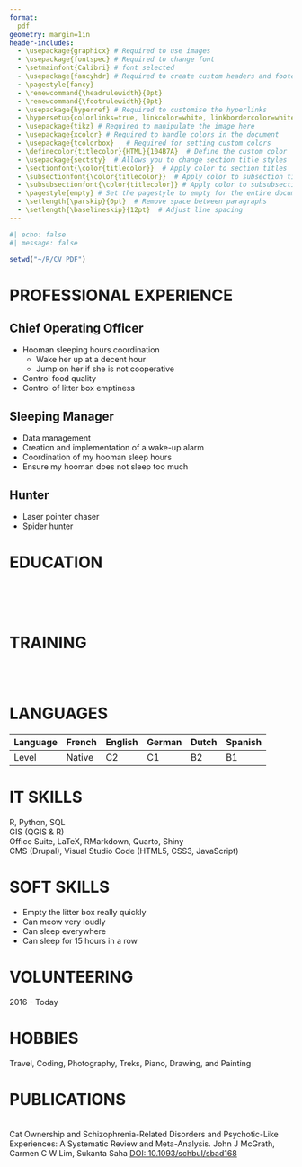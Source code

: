 ---
format:
  pdf
geometry: margin=1in
header-includes:
  - \usepackage{graphicx} # Required to use images 
  - \usepackage{fontspec} # Required to change font
  - \setmainfont{Calibri} # font selected
  - \usepackage{fancyhdr} # Required to create custom headers and footers
  - \pagestyle{fancy}
  - \renewcommand{\headrulewidth}{0pt} 
  - \renewcommand{\footrulewidth}{0pt}
  - \usepackage{hyperref} # Required to customise the hyperlinks
  - \hypersetup{colorlinks=true, linkcolor=white, linkbordercolor=white}
  - \usepackage{tikz} # Required to manipulate the image here
  - \usepackage{xcolor} # Required to handle colors in the document
  - \usepackage{tcolorbox}   # Required for setting custom colors
  - \definecolor{titlecolor}{HTML}{104B7A}  # Define the custom color
  - \usepackage{sectsty}  # Allows you to change section title styles
  - \sectionfont{\color{titlecolor}}  # Apply color to section titles
  - \subsectionfont{\color{titlecolor}}  # Apply color to subsection titles
  - \subsubsectionfont{\color{titlecolor}} # Apply color to subsubsection titles
  - \pagestyle{empty} # Set the pagestyle to empty for the entire document
  - \setlength{\parskip}{0pt}  # Remove space between paragraphs
  - \setlength{\baselineskip}{12pt}  # Adjust line spacing
---

```{r}
#| echo: false
#| message: false

setwd("~/R/CV PDF")
```

```{=tex}
\noindent
\begin{tcolorbox}[colback=titlecolor!100,colframe=white,arc=10pt,boxrule=0pt,
    width=\dimexpr\textwidth+1.5cm\relax, enlarge left by=-1cm, enlarge right by=-1cm,]
    \begin{minipage}[c][4cm][c]{0.20\textwidth}  
        \centering
        \begin{tikzpicture}
            \draw[white, line width=3pt] (0,0) circle(1.75cm);
            \clip (0,0) circle(1.75cm);  
            \node[anchor=center] at (0,0) {\includegraphics[width=3.5cm,height=3.5cm, keepaspectratio]{zena.jpg}};
        \end{tikzpicture}
    \end{minipage}%
    \hfill
    \begin{minipage}[c][5.25cm][c]{0.75\textwidth}  
        \textcolor{white}{
            \textbf{\LARGE Coding Zena} \\
            \noindent\makebox[\linewidth]{\rule{\textwidth}{0.4pt}} \\  
            \begin{tabbing}
            \hspace{3cm} \= \hspace{5cm} \= \kill
            \textbf{Gender:} Female \> 
            \textbf{Date of birth:} 01/05/2015 \> \textbf{Nationality:} Belgian \\
            \textbf{Residence:} Belgium \\
            \textbf{Phone:} (+32)0123456789 \\
            \textbf{Email:} \href{mailto:codingzena@gmail.com}{\textcolor{white}{\underline{codingzena@gmail.com}}} \\
            \textbf{ORCID:} \href{https://orcid.org/0000-0000-0000-0000}{\textcolor{white}{\underline{0000-0000-0000-0000}}} \\
            \textbf{LinkedIn:} \href{https://www.linkedin.com/in/sarah-houben-6238abba/}{\textcolor{white}{\underline{sarah-houben-6238abba}}}
            \end{tabbing}
        }
    \end{minipage}
\end{tcolorbox}
```
# PROFESSIONAL EXPERIENCE

## Chief Operating Officer

\textcolor{gray}{\textit{1\textsuperscript{st} January 2023 – 15 September 2024} \hspace{7.5cm}Home (Belgium)}

-   Hooman sleeping hours coordination
    -   Wake her up at a decent hour
    -   Jump on her if she is not cooperative
-   Control food quality
-   Control of litter box emptiness

## Sleeping Manager

\textcolor{gray}{\textit{2\textsuperscript{th} August 2021 – 31\textsuperscript{st} December 2022} \hspace{7.5cm}Home (Belgium)}

-   Data management
-   Creation and implementation of a wake-up alarm
-   Coordination of my hooman sleep hours
-   Ensure my hooman does not sleep too much

## Hunter

\textcolor{gray}{\textit{10\textsuperscript{th} October 2013 – 31\textsuperscript{st} July 2021} \hspace{8cm}Home (Belgium)}

-   Laser pointer chaser
-   Spider hunter

# EDUCATION

\textcolor{gray}{2013 - 2020} \hspace{0.4cm} \textbf{PhD in Sleeping sciences} \hspace{8.8cm}\textcolor{gray}{Home}\
\textcolor{gray}{2011 - 2013} \hspace{0.4cm} \textbf{Master in Sleeping Sciences} \hspace{8.3cm}\textcolor{gray}{Home}\
\textcolor{gray}{2007 - 2011} \hspace{0.4cm} \textbf{Bachelor in Sleeping Sciences} \hspace{8cm}\textcolor{gray}{Home}\

# TRAINING

\textcolor{gray}{2021 - Today} \hspace{0.4cm} \textbf{Data Science and Data Management} \hspace{6.5cm}\textcolor{gray}{DataCamp}\
\textcolor{gray}{2023} \hspace{1.6cm} \textbf{Responsive Web Design} \hspace{7.8cm}\textcolor{gray}{freeCodeCamp}\

# LANGUAGES

| Language | French | English | German | Dutch | Spanish |
|----------|--------|---------|--------|-------|---------|
| Level    | Native | C2      | C1     | B2    | B1      |

# IT SKILLS

\textbf{Data Science and Data Management:} R, Python, SQL\
\textbf{Spatial Data Analysis:} GIS (QGIS & R)\
\textbf{Word Processing and Communication:} Office Suite, LaTeX, RMarkdown, Quarto, Shiny\
\textbf{Web Development:} CMS (Drupal), Visual Studio Code (HTML5, CSS3, JavaScript)

# SOFT SKILLS

-   Empty the litter box really quickly
-   Can meow very loudly
-   Can sleep everywhere
-   Can sleep for 15 hours in a row

# VOLUNTEERING

2016 - Today \hspace{0.4cm} \textbf{Volunteer in a cat shelter}

# HOBBIES

Travel, Coding, Photography, Treks, Piano, Drawing, and Painting

\newpage

# PUBLICATIONS

\textcolor{red}{Not my paper, but to stay consistent with the theme of this template and to finish with a humorous note.}

\textbf{2024}\
Cat Ownership and Schizophrenia-Related Disorders and Psychotic-Like Experiences: A Systematic Review and Meta-Analysis. John J McGrath, Carmen C W Lim, Sukanta Saha [DOI: 10.1093/schbul/sbad168](https://pubmed.ncbi.nlm.nih.gov/38041862/)
